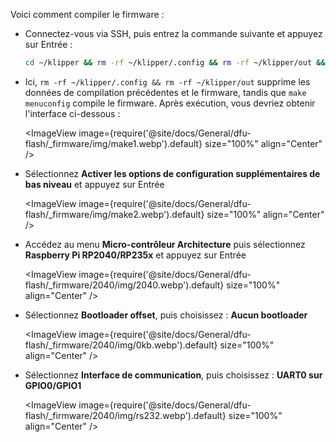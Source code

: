 Voici comment compiler le firmware :
* Connectez-vous via SSH, puis entrez la commande suivante et appuyez sur Entrée :

    ```bash
    cd ~/klipper && rm -rf ~/klipper/.config && rm -rf ~/klipper/out && make menuconfig
    ```

* Ici, `rm -rf ~/klipper/.config && rm -rf ~/klipper/out` supprime les données de compilation précédentes et le firmware, tandis que `make menuconfig` compile le firmware. Après exécution, vous devriez obtenir l'interface ci-dessous :

    <ImageView image={require('@site/docs/General/dfu-flash/_firmware/img/make1.webp').default} size="100%" align="Center" />

* Sélectionnez **Activer les options de configuration supplémentaires de bas niveau** et appuyez sur Entrée

    <ImageView image={require('@site/docs/General/dfu-flash/_firmware/img/make2.webp').default} size="100%" align="Center" />

* Accédez au menu **Micro-contrôleur Architecture** puis sélectionnez **Raspberry Pi RP2040/RP235x** et appuyez sur Entrée

    <ImageView image={require('@site/docs/General/dfu-flash/_firmware/2040/img/2040.webp').default} size="100%" align="Center" />

* Sélectionnez **Bootloader offset**, puis choisissez : **Aucun bootloader**

    <ImageView image={require('@site/docs/General/dfu-flash/_firmware/2040/img/0kb.webp').default} size="100%" align="Center" />

* Sélectionnez **Interface de communication**, puis choisissez : **UART0 sur GPIO0/GPIO1**

    <ImageView image={require('@site/docs/General/dfu-flash/_firmware/2040/img/rs232.webp').default} size="100%" align="Center" />
